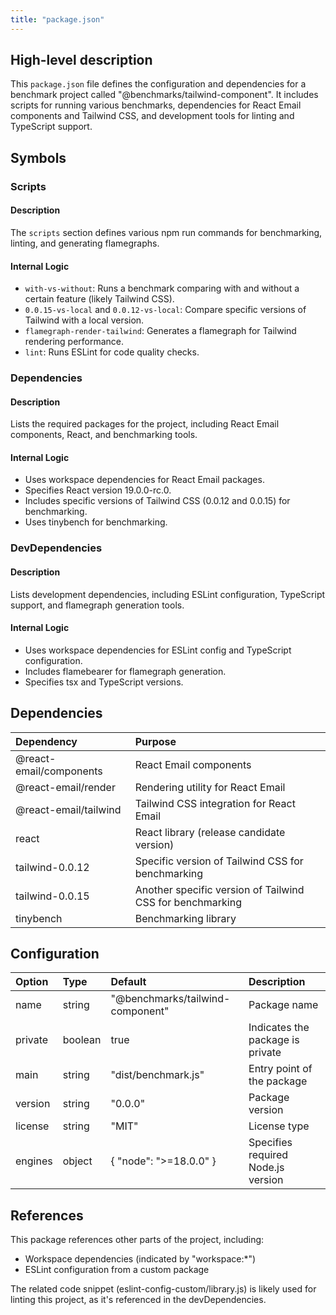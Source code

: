 ```yaml
---
title: "package.json"
---
```


## High-level description
This `package.json` file defines the configuration and dependencies for a benchmark project called "@benchmarks/tailwind-component". It includes scripts for running various benchmarks, dependencies for React Email components and Tailwind CSS, and development tools for linting and TypeScript support.

## Symbols

### Scripts
#### Description
The `scripts` section defines various npm run commands for benchmarking, linting, and generating flamegraphs.

#### Internal Logic
- `with-vs-without`: Runs a benchmark comparing with and without a certain feature (likely Tailwind CSS).
- `0.0.15-vs-local` and `0.0.12-vs-local`: Compare specific versions of Tailwind with a local version.
- `flamegraph-render-tailwind`: Generates a flamegraph for Tailwind rendering performance.
- `lint`: Runs ESLint for code quality checks.

### Dependencies
#### Description
Lists the required packages for the project, including React Email components, React, and benchmarking tools.

#### Internal Logic
- Uses workspace dependencies for React Email packages.
- Specifies React version 19.0.0-rc.0.
- Includes specific versions of Tailwind CSS (0.0.12 and 0.0.15) for benchmarking.
- Uses tinybench for benchmarking.

### DevDependencies
#### Description
Lists development dependencies, including ESLint configuration, TypeScript support, and flamegraph generation tools.

#### Internal Logic
- Uses workspace dependencies for ESLint config and TypeScript configuration.
- Includes flamebearer for flamegraph generation.
- Specifies tsx and TypeScript versions.

## Dependencies
| Dependency | Purpose |
|:-----------|:--------|
| @react-email/components | React Email components |
| @react-email/render | Rendering utility for React Email |
| @react-email/tailwind | Tailwind CSS integration for React Email |
| react | React library (release candidate version) |
| tailwind-0.0.12 | Specific version of Tailwind CSS for benchmarking |
| tailwind-0.0.15 | Another specific version of Tailwind CSS for benchmarking |
| tinybench | Benchmarking library |

## Configuration
| Option | Type | Default | Description |
|:-------|:-----|:--------|:------------|
| name | string | "@benchmarks/tailwind-component" | Package name |
| private | boolean | true | Indicates the package is private |
| main | string | "dist/benchmark.js" | Entry point of the package |
| version | string | "0.0.0" | Package version |
| license | string | "MIT" | License type |
| engines | object | { "node": "&gt;=18.0.0" } | Specifies required Node.js version |

## References
This package references other parts of the project, including:
- Workspace dependencies (indicated by "workspace:*")
- ESLint configuration from a custom package

The related code snippet (eslint-config-custom/library.js) is likely used for linting this project, as it's referenced in the devDependencies.